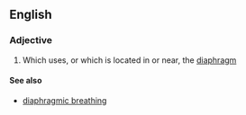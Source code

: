 ==English==
===Adjective===
{{en-adj}}
# Which uses, or which is located in or near, the [[diaphragm]]

====See also====
*[[diaphragmic breathing]]